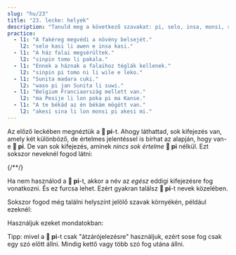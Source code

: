 ```yaml
---
slug: "hu/23"
title: "23. lecke: helyek"
description: "Tanuld meg a következő szavakat: pi, selo, insa, monsi, sinpin, anpa!"
practice:
  - l1: "A fakéreg megvédi a növény belsejét."
    l2: "selo kasi li awen e insa kasi."
  - l1: "A ház falai megsérültek."
    l2: "sinpin tomo li pakala."
  - l1: "Ennek a háznak a falaihoz téglák kellenek."
    l2: "sinpin pi tomo ni li wile e leko."
  - l1: "Sunita madara cuki."
    l2: "waso pi jan Sunita li suwi."
  - l1: "Belgium Franciaország mellett van."
    l2: "ma Pesije li lon poka pi ma Kanse."
  - l1: "A te békád az én békám mögött van."
    l2: "akesi sina li lon monsi pi akesi mi."
---
```



Az előző leckében megnéztük a **󱥍 pi**-t. Ahogy láthattad, sok kifejezés van, amely két különböző, de értelmes jelentéssel is bírhat az alapján, hogy van-e **󱥍 pi**. De van sok kifejezés, aminek *nincs sok értelme* **󱥍 pi** nélkül. Ezt sokszor neveknél fogod látni:

<List>
  {/*<Word sl="pi" m="" />*/}
  <Sentence sl="soweli pi jan Ema" m="Emma kutyája" />
  <Sentence sl="soweli jan Ema" m="Egy emberkutya, aminek a neve Emma (???)" />
  <Sentence sl="toki pi jan Mili" m="Millie beszéde" />
  <Sentence sl="toki jan Mili" m="Egy emberi nyelv, aminek a neve Millie (???)" />
</List>

Ha nem használod a **󱥍 pi**-t, akkor a név az *egész* eddigi kifejezésre fog vonatkozni. És ez furcsa lehet. Ezért gyakran találsz **󱥍 pi**-t nevek közelében.

Sokszor fogod még találni helyszínt jelölő szavak környékén, például ezeknél:

<List>
  <Word sl="selo" m="bőr, héj, váz, fakéreg" />
  <Word sl="insa" m="a belső része valaminek, középen, közepe, centrum" />
  <Word sl="monsi" m="hátul, hátsó" />
  <Word sl="sinpin" m="arc, elöl, elülső, fal" />
  <Word sl="anpa" m="alul, alja; legyőzni" />
</List>

Használjuk ezeket mondatokban:

<List>
  <Sentence sl="selo kasi li kiwen." m="A fa kérge kemény." />
  <Sentence sl="selo pi kasi ni li pakala." m="Ennek a fának a kérge megsérült." />
  <Sentence sl="soweli li lon insa tomo." m="A macska a házon belül van." />
  <Sentence sl="o tawa insa pi tomo mi!" m="Menj a házam belsejébe!" />
  <Sentence sl="sinpin pi jan Ali li pona." m="Ali arca jó." />
  <Sentence sl="mani li lon anpa pi telo suli." m="A kincs az óceán alján van." />
</List>

Tipp: mivel a **󱥍 pi**-t csak "átzárójelezésre" használjuk, ezért sose fog csak egy szó előtt állni. Mindig kettő vagy több szó fog utána állni.

<Practice exercises={frontmatter.practice} client:load />
